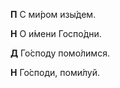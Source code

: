 **П** С ми́ром изы́дем.

**Н** О и́мени Госпо́дни.

**Д** Го́споду помо́лимся.

**Н** Го́споди, поми́луй.
